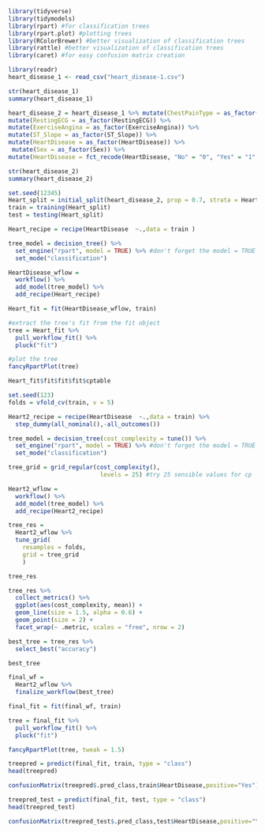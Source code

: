 ```{r}
library(tidyverse)
library(tidymodels)
library(rpart) #for classification trees
library(rpart.plot) #plotting trees
library(RColorBrewer) #better visualization of classification trees
library(rattle) #better visualization of classification trees
library(caret) #for easy confusion matrix creation 
```

```{r}
library(readr)
heart_disease_1 <- read_csv("heart_disease-1.csv")
```

```{r}
str(heart_disease_1)
summary(heart_disease_1)
```




```{r}
heart_disease_2 = heart_disease_1 %>% mutate(ChestPainType = as_factor(ChestPainType)) %>% 
mutate(RestingECG = as_factor(RestingECG)) %>%   
mutate(ExerciseAngina = as_factor(ExerciseAngina)) %>% 
mutate(ST_Slope = as_factor(ST_Slope)) %>% 
mutate(HeartDisease = as_factor(HeartDisease)) %>% 
 mutate(Sex = as_factor(Sex)) %>% 
mutate(HeartDisease = fct_recode(HeartDisease, "No" = "0", "Yes" = "1" )) 

``` 

```{r}
str(heart_disease_2)
summary(heart_disease_2)
```




```{r}
set.seed(12345) 
Heart_split = initial_split(heart_disease_2, prop = 0.7, strata = HeartDisease) #70% in training
train = training(Heart_split)
test = testing(Heart_split)
```

```{r}
Heart_recipe = recipe(HeartDisease  ~.,data = train )

tree_model = decision_tree() %>% 
  set_engine("rpart", model = TRUE) %>% #don't forget the model = TRUE flag
  set_mode("classification")

HeartDisease_wflow = 
  workflow() %>% 
  add_model(tree_model) %>% 
  add_recipe(Heart_recipe)

Heart_fit = fit(HeartDisease_wflow, train)
```


```{r}
#extract the tree's fit from the fit object
tree = Heart_fit %>% 
  pull_workflow_fit() %>% 
  pluck("fit")

#plot the tree
fancyRpartPlot(tree)
```
```{r}
Heart_fit$fit$fit$fit$cptable
```
```{r}
set.seed(123)
folds = vfold_cv(train, v = 5)
```


```{r}
Heart2_recipe = recipe(HeartDisease  ~.,data = train) %>%
  step_dummy(all_nominal(),-all_outcomes())

tree_model = decision_tree(cost_complexity = tune()) %>% 
  set_engine("rpart", model = TRUE) %>% #don't forget the model = TRUE flag
  set_mode("classification")

tree_grid = grid_regular(cost_complexity(),
                          levels = 25) #try 25 sensible values for cp

Heart2_wflow = 
  workflow() %>% 
  add_model(tree_model) %>% 
  add_recipe(Heart2_recipe)

tree_res = 
  Heart2_wflow %>% 
  tune_grid(
    resamples = folds,
    grid = tree_grid
    )

tree_res
```

```{r}
tree_res %>%
  collect_metrics() %>%
  ggplot(aes(cost_complexity, mean)) +
  geom_line(size = 1.5, alpha = 0.6) +
  geom_point(size = 2) +
  facet_wrap(~ .metric, scales = "free", nrow = 2) 
```
```{r}
best_tree = tree_res %>%
  select_best("accuracy")

best_tree
```  


```{r}
final_wf = 
  Heart2_wflow %>% 
  finalize_workflow(best_tree)
```


```{r}
final_fit = fit(final_wf, train)

tree = final_fit %>% 
  pull_workflow_fit() %>% 
  pluck("fit")

fancyRpartPlot(tree, tweak = 1.5) 
```  
```{r}
treepred = predict(final_fit, train, type = "class")
head(treepred)
```


```{r}
confusionMatrix(treepred$.pred_class,train$HeartDisease,positive="Yes")
```  


```{r}
treepred_test = predict(final_fit, test, type = "class")
head(treepred_test)
```
```{r}
confusionMatrix(treepred_test$.pred_class,test$HeartDisease,positive="Yes")
```


